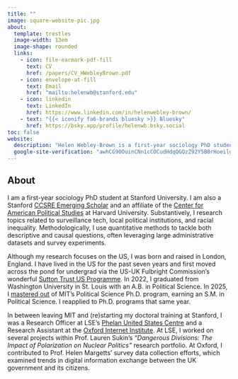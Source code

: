```yaml
---
title: ""
image: square-website-pic.jpg
about:
  template: trestles
  image-width: 13em
  image-shape: rounded
  links:
    - icon: file-earmark-pdf-fill
      text: CV
      href: /papers/CV_HWebleyBrown.pdf
    - icon: envelope-at-fill
      text: Email
      href: "mailto:helenwb@stanford.edu"
    - icon: linkedin
      text: LinkedIn
      href: https://www.linkedin.com/in/helenwebley-brown/
    - text: "{{< iconify fa6-brands bluesky >}} Bluesky"
      href: https://bsky.app/profile/helenwb.bsky.social
toc: false
website:
  description: "Helen Webley-Brown is a first-year sociology PhD student at Stanford studying surveillance tech, local politics, and racial inequality."
  google-site-verification: "awhCG90OuinCNn1cCOCudHdqQGQzZ92Y5B0rHoeilgM"
---
```


## About

I am a first-year sociology PhD student at Stanford University. I am also a Stanford [CCSRE Emerging Scholar](https://ccsre.stanford.edu/programs/ccsre-emerging-scholars) and an affiliate of the [Center for American Political Studies](https://caps.gov.harvard.edu/) at Harvard University. Substantively, I research topics related to surveillance tech, local political institutions, and racial inequality. Methodologically, I use quantitative methods to tackle both descriptive and causal questions, often leveraging large administrative datasets and survey experiments.

Although my research focuses on the US, I was born and raised in London, England. I have lived in the US for the past seven years and first moved across the pond for undergrad via the US-UK Fulbright Commission's wonderful [Sutton Trust US Programme](https://us.suttontrust.com/). In 2022, I graduated from Washington University in St. Louis with an A.B. in Political Science. In 2025, I [mastered out](https://www.linkedin.com/posts/helenwebley-brown_next-week-ill-walk-across-the-graduation-activity-7331800565376557056-U5uH?utm_source=share&utm_medium=member_desktop&rcm=ACoAACKRvCYBJ3RqtNYIyMeTrW_U2gtsNwE-eQ8) of MIT's Political Science Ph.D. program, earning an S.M. in Political Science. I reapplied to Ph.D. programs that same year. 

In between leaving MIT and (re)starting my doctoral training at Stanford, I was a Research Officer at LSE's [Phelan United States Centre](https://www.lse.ac.uk/united-states) and a Research Assistant at the [Oxford Internet Institute](https://www.oii.ox.ac.uk/). At LSE, I worked on several projects within Prof. Lauren Sukin's *"Dangerous Divisions: The Impact of Polarization on Nuclear Politics"* research portfolio. At Oxford, I contributed to Prof. Helen Margetts' survey data collection efforts, which examined trends in digital information exchange between the UK government and its citizens.

<meta name="description" content="Helen Webley-Brown is a first-year sociology PhD student at Stanford studying surveillance tech, local politics, and racial inequality." />

<meta name="google-site-verification" content="awhCG90OuinCNn1cCOCudHdqQGQzZ92Y5B0rHoeilgM" />

<meta property="og:description" content="Helen Webley-Brown is a first-year sociology PhD student at Stanford studying surveillance tech, local politics, and racial inequality." />